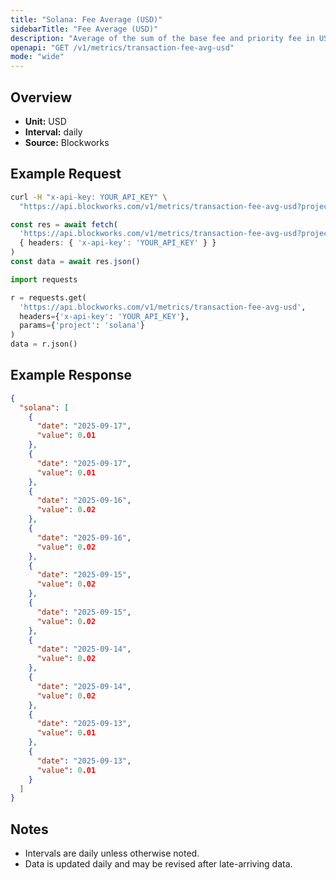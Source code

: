 ```yaml
---
title: "Solana: Fee Average (USD)"
sidebarTitle: "Fee Average (USD)"
description: "Average of the sum of the base fee and priority fee in USD that day"
openapi: "GET /v1/metrics/transaction-fee-avg-usd"
mode: "wide"
---
```


## Overview

- **Unit:** USD
- **Interval:** daily
- **Source:** Blockworks

## Example Request

<CodeGroup>

```bash cURL
curl -H "x-api-key: YOUR_API_KEY" \
  "https://api.blockworks.com/v1/metrics/transaction-fee-avg-usd?project=solana"
```

```typescript TypeScript
const res = await fetch(
  'https://api.blockworks.com/v1/metrics/transaction-fee-avg-usd?project=solana',
  { headers: { 'x-api-key': 'YOUR_API_KEY' } }
)
const data = await res.json()
```

```python Python
import requests

r = requests.get(
  'https://api.blockworks.com/v1/metrics/transaction-fee-avg-usd',
  headers={'x-api-key': 'YOUR_API_KEY'},
  params={'project': 'solana'}
)
data = r.json()
```

</CodeGroup>

## Example Response

```json
{
  "solana": [
    {
      "date": "2025-09-17",
      "value": 0.01
    },
    {
      "date": "2025-09-17",
      "value": 0.01
    },
    {
      "date": "2025-09-16",
      "value": 0.02
    },
    {
      "date": "2025-09-16",
      "value": 0.02
    },
    {
      "date": "2025-09-15",
      "value": 0.02
    },
    {
      "date": "2025-09-15",
      "value": 0.02
    },
    {
      "date": "2025-09-14",
      "value": 0.02
    },
    {
      "date": "2025-09-14",
      "value": 0.02
    },
    {
      "date": "2025-09-13",
      "value": 0.01
    },
    {
      "date": "2025-09-13",
      "value": 0.01
    }
  ]
}
```

## Notes
- Intervals are daily unless otherwise noted.
- Data is updated daily and may be revised after late-arriving data.